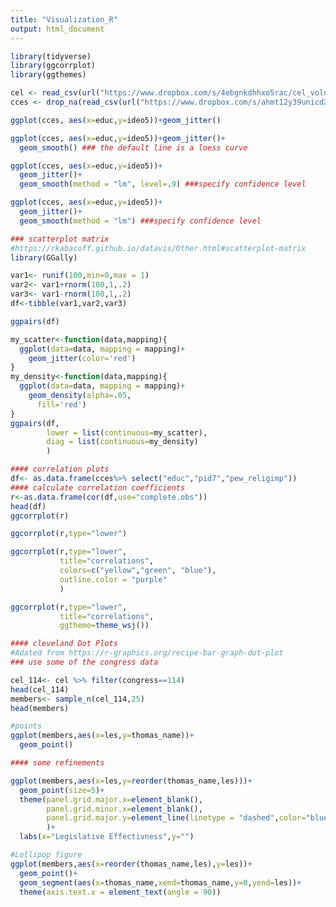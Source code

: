 ```yaml
---
title: "Visualization_R"
output: html_document
---
```

```r
library(tidyverse)
library(ggcorrplot)
library(ggthemes)
```
```r
cel <- read_csv(url("https://www.dropbox.com/s/4ebgnkdhhxo5rac/cel_volden_wiseman%20_coursera.csv?raw=1"))
cces <- drop_na(read_csv(url("https://www.dropbox.com/s/ahmt12y39unicd2/cces_sample_coursera.csv?raw=1")))
```

```r
ggplot(cces, aes(x=educ,y=ideo5))+geom_jitter()
```

```r
ggplot(cces, aes(x=educ,y=ideo5))+geom_jitter()+
  geom_smooth() ### the default line is a loess curve
```

```r
ggplot(cces, aes(x=educ,y=ideo5))+
  geom_jitter()+
  geom_smooth(method = "lm", level=.9) ###specify confidence level
```


```r
ggplot(cces, aes(x=educ,y=ideo5))+
  geom_jitter()+
  geom_smooth(method = "lm") ###specify confidence level
```

```r
### scatterplot matrix
#https://rkabacoff.github.io/datavis/Other.html#scatterplot-matrix
library(GGally)

var1<- runif(100,min=0,max = 1)
var2<- var1+rnorm(100,1,.2)
var3<- var1-rnorm(100,1,.2)
df<-tibble(var1,var2,var3)

ggpairs(df)
```
```r
my_scatter<-function(data,mapping){
  ggplot(data=data, mapping = mapping)+
    geom_jitter(color='red')
}
my_density<-function(data,mapping){
  ggplot(data=data, mapping = mapping)+
    geom_density(alpha=.05,
      fill='red')
}
ggpairs(df,
        lower = list(continuous=my_scatter),
        diag = list(continuous=my_density)
        )
```



```r
#### correlation plots
df<- as.data.frame(cces%>% select("educ","pid7","pew_religimp"))
#### calculate correlation coefficients
r<-as.data.frame(cor(df,use="complete.obs"))
head(df)
ggcorrplot(r)
```

```r
ggcorrplot(r,type="lower")
```
```r
ggcorrplot(r,type="lower",
           title="correlations",
           colors=c("yellow","green", "blue"),
           outline.color = "purple"
           )
```
```r
ggcorrplot(r,type="lower",
           title="correlations",
           ggtheme=theme_wsj())
```
```r
#### cleveland Dot Plots
#Adated from https://r-graphics.org/recipe-bar-graph-dot-plot
### use some of the congress data

cel_114<- cel %>% filter(congress==114)
head(cel_114)
members<- sample_n(cel_114,25)
head(members)

```
```r
#points
ggplot(members,aes(x=les,y=thomas_name))+
  geom_point()
```
```r
#### some refinements

ggplot(members,aes(x=les,y=reorder(thomas_name,les)))+
  geom_point(size=5)+
  theme(panel.grid.major.x=element_blank(),
        panel.grid.minor.x=element_blank(),
        panel.grid.major.y=element_line(linetype = "dashed",color="blue")
        )+
  labs(x="Legislative Effectivness",y="")
```
```r
#Lollipop figure
ggplot(members,aes(x=reorder(thomas_name,les),y=les))+
  geom_point()+
  geom_segment(aes(x=thomas_name,xend=thomas_name,y=0,yend=les))+
  theme(axis.text.x = element_text(angle = 90))
```



  
